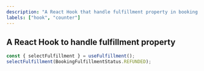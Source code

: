 ```yaml
---
description: "A React Hook that handle fulfillment property in booking model."
labels: ["hook", "counter"]
---
```


## A React Hook to handle fulfillment property

```js
const { selectFulfillment } = useFulfillment();
selectFulfillment(BookingFulfillmentStatus.REFUNDED);
```
